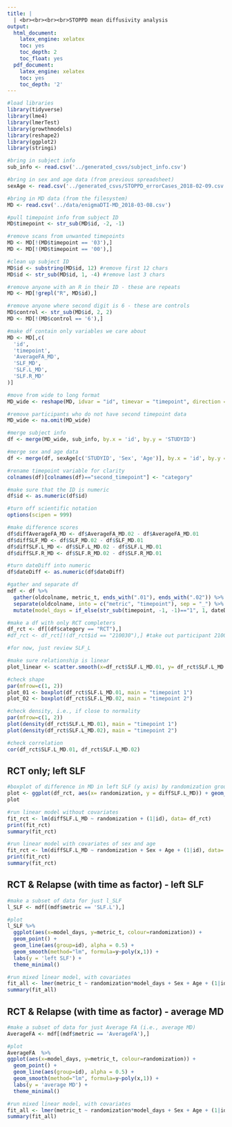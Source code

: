 ```yaml
---
title: |
  | <br><br><br><br>STOPPD mean diffusivity analysis
output:
  html_document:
    latex_engine: xelatex
    toc: yes
    toc_depth: 2
    toc_float: yes
  pdf_document:
    latex_engine: xelatex
    toc: yes
    toc_depth: '2'
---
```


```r

#load libraries
library(tidyverse)
library(lme4)
library(lmerTest)
library(growthmodels)
library(reshape2)
library(ggplot2)
library(stringi)

#bring in subject info
sub_info <- read.csv('../generated_csvs/subject_info.csv')

#bring in sex and age data (from previous spreadsheet)
sexAge <- read.csv('../generated_csvs/STOPPD_errorCases_2018-02-09.csv')

#bring in MD data (from the filesystem)
MD <- read.csv('../data/enigmaDTI-MD_2018-03-08.csv')

```

```r

#pull timepoint info from subject ID
MD$timepoint <- str_sub(MD$id, -2, -1)

#remove scans from unwanted timepoints
MD <- MD[!(MD$timepoint == '03'),]
MD <- MD[!(MD$timepoint == '00'),]

#clean up subject ID
MD$id <- substring(MD$id, 12) #remove first 12 chars
MD$id <- str_sub(MD$id, 1, -4) #remove last 3 chars

#remove anyone with an R in their ID - these are repeats
MD <- MD[!grepl("R", MD$id),]

#remove anyone where second digit is 6 - these are controls
MD$control <- str_sub(MD$id, 2, 2)
MD <- MD[!(MD$control == '6'),]

#make df contain only variables we care about
MD <- MD[,c(
  'id',
  'timepoint',
  'AverageFA_MD',
  'SLF_MD',
  'SLF.L_MD', 
  'SLF.R_MD'
)]

#move from wide to long format
MD_wide <- reshape(MD, idvar = "id", timevar = "timepoint", direction = "wide")

#remove participants who do not have second timepoint data
MD_wide <- na.omit(MD_wide)

#merge subject info
df <- merge(MD_wide, sub_info, by.x = 'id', by.y = 'STUDYID')

#merge sex and age data
df <- merge(df, sexAge[c('STUDYID', 'Sex', 'Age')], by.x = 'id', by.y = 'STUDYID' )

#rename timepoint variable for clarity
colnames(df)[colnames(df)=="second_timepoint"] <- "category" 

#make sure that the ID is numeric
df$id <- as.numeric(df$id)

```

```r

#turn off scientific notation
options(scipen = 999)

#make difference scores 
df$diffAverageFA_MD <- df$AverageFA_MD.02 - df$AverageFA_MD.01
df$diffSLF_MD <- df$SLF_MD.02 - df$SLF_MD.01
df$diffSLF.L_MD <- df$SLF.L_MD.02 - df$SLF.L_MD.01
df$diffSLF.R_MD <- df$SLF.R_MD.02 - df$SLF.R_MD.01

#turn dateDiff into numeric
df$dateDiff <- as.numeric(df$dateDiff)

#gather and separate df
mdf <- df %>%
  gather(oldcolname, metric_t, ends_with(".01"), ends_with(".02")) %>%
  separate(oldcolname, into = c("metric", "timepoint"), sep = "_") %>%
  mutate(model_days = if_else(str_sub(timepoint, -1, -1)=="1", 1, dateDiff)) 

#make a df with only RCT completers
df_rct <- df[(df$category == "RCT"),]
#df_rct <- df_rct[!(df_rct$id == "210030"),] #take out participant 210030 because of CT score

```

```r

#for now, just review SLF_L

#make sure relationship is linear
plot_linear <- scatter.smooth(x=df_rct$SLF.L_MD.01, y= df_rct$SLF.L_MD.02) 

#check shape
par(mfrow=c(1, 2))
plot_01 <- boxplot(df_rct$SLF.L_MD.01, main = "timepoint 1") 
plot_02 <- boxplot(df_rct$SLF.L_MD.02, main = "timepoint 2") 

#check density, i.e., if close to normality
par(mfrow=c(1, 2))
plot(density(df_rct$SLF.L_MD.01), main = "timepoint 1") 
plot(density(df_rct$SLF.L_MD.02), main = "timepoint 2") 

#check correlation
cor(df_rct$SLF.L_MD.01, df_rct$SLF.L_MD.02) 

```

## RCT only; left SLF

```r

#boxplot of difference in MD in left SLF (y axis) by randomization group (x axis)
plot <- ggplot(df_rct, aes(x= randomization, y = diffSLF.L_MD)) + geom_boxplot() + geom_jitter() + labs(y = 'difference')
plot

#run linear model without covariates
fit_rct <- lm(diffSLF.L_MD ~ randomization + (1|id), data= df_rct)
print(fit_rct)
summary(fit_rct)

#run linear model with covariates of sex and age
fit_rct <- lm(diffSLF.L_MD ~ randomization + Sex + Age + (1|id), data= df_rct)
print(fit_rct)
summary(fit_rct)

```

## RCT & Relapse (with time as factor) - left SLF

```r

#make a subset of data for just l_SLF
l_SLF <- mdf[(mdf$metric == 'SLF.L'),]

#plot
l_SLF %>%
  ggplot(aes(x=model_days, y=metric_t, colour=randomization)) + 
  geom_point() + 
  geom_line(aes(group=id), alpha = 0.5) + 
  geom_smooth(method="lm", formula=y~poly(x,1)) +
  labs(y = 'left SLF') + 
  theme_minimal() 

#run mixed linear model, with covariates
fit_all <- lmer(metric_t ~ randomization*model_days + Sex + Age + (1|id), data= l_SLF)
summary(fit_all)

```

## RCT & Relapse (with time as factor) - average MD

```r

#make a subset of data for just Average FA (i.e., average MD)
AverageFA <- mdf[(mdf$metric == 'AverageFA'),]

#plot 
AverageFA  %>%
ggplot(aes(x=model_days, y=metric_t, colour=randomization)) + 
  geom_point() + 
  geom_line(aes(group=id), alpha = 0.5) + 
  geom_smooth(method="lm", formula=y~poly(x,1)) +
  labs(y = 'average MD') + 
  theme_minimal() 

#run mixed linear model, with covariates
fit_all <- lmer(metric_t ~ randomization*model_days + Sex + Age + (1|id), data= AverageFA )
summary(fit_all)

```

